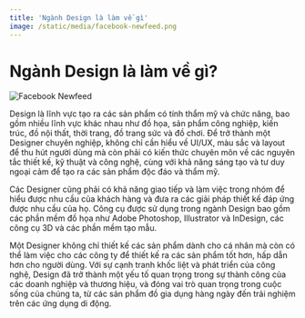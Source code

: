 ```yaml
---
title: 'Ngành Design là làm về gì'
image: /static/media/facebook-newfeed.png
---
```


# Ngành Design là làm về gì?

![Facebook Newfeed](/static/media/facebook-newfeed.png)

Design là lĩnh vực tạo ra các sản phẩm có tính thẩm mỹ và chức năng, bao gồm nhiều lĩnh vực khác nhau như đồ họa, sản phẩm công nghiệp, kiến trúc, đồ nội thất, thời trang, đồ trang sức và đồ chơi. Để trở thành một Designer chuyên nghiệp, không chỉ cần hiểu về UI/UX, màu sắc và layout để thu hút người dùng mà còn phải có kiến thức chuyên môn về các nguyên tắc thiết kế, kỹ thuật và công nghệ, cùng với khả năng sáng tạo và tư duy ngoại cảm để tạo ra các sản phẩm độc đáo và thẩm mỹ.

Các Designer cũng phải có khả năng giao tiếp và làm việc trong nhóm để hiểu được nhu cầu của khách hàng và đưa ra các giải pháp thiết kế đáp ứng được nhu cầu của họ. Công cụ được sử dụng trong ngành Design bao gồm các phần mềm đồ họa như Adobe Photoshop, Illustrator và InDesign, các công cụ 3D và các phần mềm tạo mẫu.

Một Designer không chỉ thiết kế các sản phẩm dành cho cá nhân mà còn có thể làm việc cho các công ty để thiết kế ra các sản phẩm tốt hơn, hấp dẫn hơn cho người dùng. Với sự cạnh tranh khốc liệt và phát triển của công nghệ, Design đã trở thành một yếu tố quan trọng trong sự thành công của các doanh nghiệp và thương hiệu, và đóng vai trò quan trọng trong cuộc sống của chúng ta, từ các sản phẩm đồ gia dụng hàng ngày đến trải nghiệm trên các ứng dụng di động.
